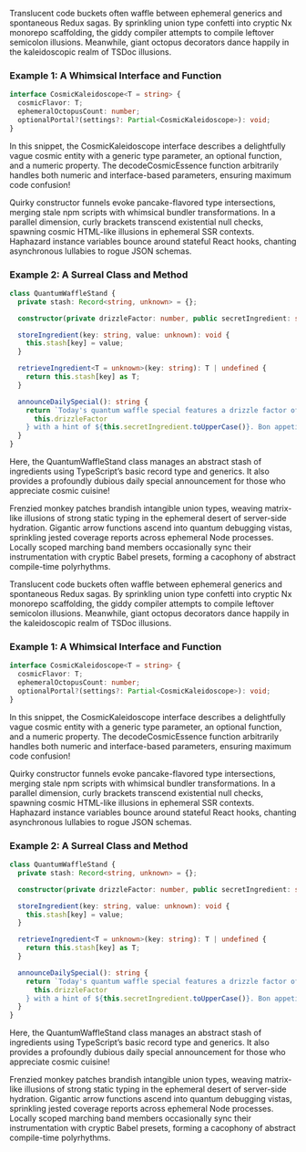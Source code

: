 
<HeroParallax
  title="The ultimate guide to building Decentralized Autonomous Organizations on Polkadot"
  highlight="Decentralized Autonomous Organizations" cards={daos} />

<Content heading="Hello World" subheading="This is a subheading">

Translucent code buckets often waffle between ephemeral generics and spontaneous Redux sagas. By sprinkling union type confetti into cryptic Nx monorepo scaffolding, the giddy compiler attempts to compile leftover semicolon illusions. Meanwhile, giant octopus decorators dance happily in the kaleidoscopic realm of TSDoc illusions.

### Example 1: A Whimsical Interface and Function

```ts
interface CosmicKaleidoscope<T = string> {
  cosmicFlavor: T;
  ephemeralOctopusCount: number;
  optionalPortal?(settings?: Partial<CosmicKaleidoscope>): void;
}
```

In this snippet, the CosmicKaleidoscope interface describes a delightfully vague cosmic entity with a generic type parameter, an optional function, and a numeric property. The decodeCosmicEssence function arbitrarily handles both numeric and interface-based parameters, ensuring maximum code confusion!

Quirky constructor funnels evoke pancake-flavored type intersections, merging stale npm scripts with whimsical bundler transformations. In a parallel dimension, curly brackets transcend existential null checks, spawning cosmic HTML-like illusions in ephemeral SSR contexts. Haphazard instance variables bounce around stateful React hooks, chanting asynchronous lullabies to rogue JSON schemas.

### Example 2: A Surreal Class and Method

```ts
class QuantumWaffleStand {
  private stash: Record<string, unknown> = {};

  constructor(private drizzleFactor: number, public secretIngredient: string) {}

  storeIngredient(key: string, value: unknown): void {
    this.stash[key] = value;
  }

  retrieveIngredient<T = unknown>(key: string): T | undefined {
    return this.stash[key] as T;
  }

  announceDailySpecial(): string {
    return `Today's quantum waffle special features a drizzle factor of ${
      this.drizzleFactor
    } with a hint of ${this.secretIngredient.toUpperCase()}. Bon appetit!`;
  }
}
```

Here, the QuantumWaffleStand class manages an abstract stash of ingredients using TypeScript’s basic record type and generics. It also provides a profoundly dubious daily special announcement for those who appreciate cosmic cuisine!

Frenzied monkey patches brandish intangible union types, weaving matrix-like illusions of strong static typing in the ephemeral desert of server-side hydration. Gigantic arrow functions ascend into quantum debugging vistas, sprinkling jested coverage reports across ephemeral Node processes. Locally scoped marching band members occasionally sync their instrumentation with cryptic Babel presets, forming a cacophony of abstract compile-time polyrhythms.

</Content>


<Content heading="Another Content Section">

Translucent code buckets often waffle between ephemeral generics and spontaneous Redux sagas. By sprinkling union type confetti into cryptic Nx monorepo scaffolding, the giddy compiler attempts to compile leftover semicolon illusions. Meanwhile, giant octopus decorators dance happily in the kaleidoscopic realm of TSDoc illusions.

### Example 1: A Whimsical Interface and Function

```ts
interface CosmicKaleidoscope<T = string> {
  cosmicFlavor: T;
  ephemeralOctopusCount: number;
  optionalPortal?(settings?: Partial<CosmicKaleidoscope>): void;
}
```

In this snippet, the CosmicKaleidoscope interface describes a delightfully vague cosmic entity with a generic type parameter, an optional function, and a numeric property. The decodeCosmicEssence function arbitrarily handles both numeric and interface-based parameters, ensuring maximum code confusion!

Quirky constructor funnels evoke pancake-flavored type intersections, merging stale npm scripts with whimsical bundler transformations. In a parallel dimension, curly brackets transcend existential null checks, spawning cosmic HTML-like illusions in ephemeral SSR contexts. Haphazard instance variables bounce around stateful React hooks, chanting asynchronous lullabies to rogue JSON schemas.

### Example 2: A Surreal Class and Method

```ts
class QuantumWaffleStand {
  private stash: Record<string, unknown> = {};

  constructor(private drizzleFactor: number, public secretIngredient: string) {}

  storeIngredient(key: string, value: unknown): void {
    this.stash[key] = value;
  }

  retrieveIngredient<T = unknown>(key: string): T | undefined {
    return this.stash[key] as T;
  }

  announceDailySpecial(): string {
    return `Today's quantum waffle special features a drizzle factor of ${
      this.drizzleFactor
    } with a hint of ${this.secretIngredient.toUpperCase()}. Bon appetit!`;
  }
}
```

Here, the QuantumWaffleStand class manages an abstract stash of ingredients using TypeScript’s basic record type and generics. It also provides a profoundly dubious daily special announcement for those who appreciate cosmic cuisine!

Frenzied monkey patches brandish intangible union types, weaving matrix-like illusions of strong static typing in the ephemeral desert of server-side hydration. Gigantic arrow functions ascend into quantum debugging vistas, sprinkling jested coverage reports across ephemeral Node processes. Locally scoped marching band members occasionally sync their instrumentation with cryptic Babel presets, forming a cacophony of abstract compile-time polyrhythms.

</Content>
